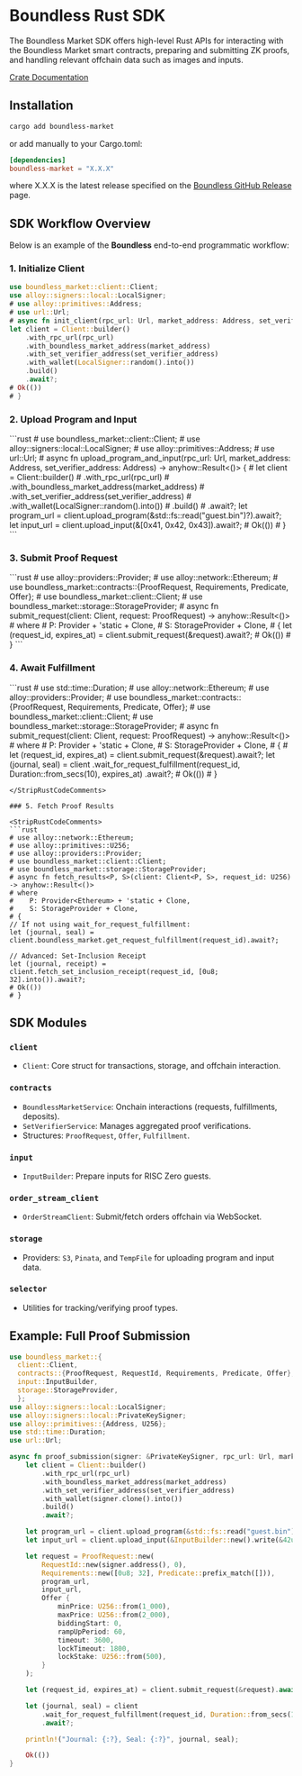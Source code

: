 
# Boundless Rust SDK

The Boundless Market SDK offers high-level Rust APIs for interacting with the Boundless Market smart contracts, preparing and submitting ZK proofs, and handling relevant offchain data such as images and inputs.

[Crate Documentation](https://docs.rs/boundless-market/latest/boundless_market/#boundless-market-sdk)

## Installation

```sh
cargo add boundless-market
```

or add manually to your Cargo.toml:

```toml
[dependencies]
boundless-market = "X.X.X"
```
where X.X.X is the latest release specified on the [Boundless GitHub Release](https://github.com/boundless-xyz/boundless/releases) page.

## SDK Workflow Overview

Below is an example of the **Boundless** end-to-end programmatic workflow:

### 1. Initialize Client

```rust
use boundless_market::client::Client;
use alloy::signers::local::LocalSigner;
# use alloy::primitives::Address;
# use url::Url;
# async fn init_client(rpc_url: Url, market_address: Address, set_verifier_address: Address) -> anyhow::Result<()> {
let client = Client::builder()
    .with_rpc_url(rpc_url)
    .with_boundless_market_address(market_address)
    .with_set_verifier_address(set_verifier_address)
    .with_wallet(LocalSigner::random().into())
    .build()
    .await?;
# Ok(())
# }
```

### 2. Upload Program and Input

<StripRustCodeComments>
```rust
# use boundless_market::client::Client;
# use alloy::signers::local::LocalSigner;
# use alloy::primitives::Address;
# use url::Url;
# async fn upload_program_and_input(rpc_url: Url, market_address: Address, set_verifier_address: Address) -> anyhow::Result<()> {
# let client = Client::builder()
#    .with_rpc_url(rpc_url)
#    .with_boundless_market_address(market_address)
#    .with_set_verifier_address(set_verifier_address)
#    .with_wallet(LocalSigner::random().into())
#    .build()
#    .await?;
let program_url = client.upload_program(&std::fs::read("guest.bin")?).await?;
let input_url = client.upload_input(&[0x41, 0x42, 0x43]).await?;
# Ok(())
# }
```
</StripRustCodeComments>

### 3. Submit Proof Request

<StripRustCodeComments>
```rust
# use alloy::providers::Provider;
# use alloy::network::Ethereum;
# use boundless_market::contracts::{ProofRequest, Requirements, Predicate, Offer};
# use boundless_market::client::Client;
# use boundless_market::storage::StorageProvider;
# async fn submit_request<P, S>(client: Client<P, S>, request: ProofRequest) -> anyhow::Result<()>
# where
#    P: Provider<Ethereum> + 'static + Clone,
#    S: StorageProvider + Clone,
# {
let (request_id, expires_at) = client.submit_request(&request).await?;
# Ok(())
# }
```
</StripRustCodeComments>

### 4. Await Fulfillment

<StripRustCodeComments>
```rust
# use std::time::Duration;
# use alloy::network::Ethereum;
# use alloy::providers::Provider;
# use boundless_market::contracts::{ProofRequest, Requirements, Predicate, Offer};
# use boundless_market::client::Client;
# use boundless_market::storage::StorageProvider;
# async fn submit_request<P, S>(client: Client<P, S>, request: ProofRequest) -> anyhow::Result<()>
# where
#    P: Provider<Ethereum> + 'static + Clone,
#    S: StorageProvider + Clone,
# {
# let (request_id, expires_at) = client.submit_request(&request).await?;
let (journal, seal) = client
    .wait_for_request_fulfillment(request_id, Duration::from_secs(10), expires_at)
    .await?;
# Ok(())
# }

```
</StripRustCodeComments>

### 5. Fetch Proof Results

<StripRustCodeComments>
```rust
# use alloy::network::Ethereum;
# use alloy::primitives::U256;
# use alloy::providers::Provider;
# use boundless_market::client::Client;
# use boundless_market::storage::StorageProvider;
# async fn fetch_results<P, S>(client: Client<P, S>, request_id: U256) -> anyhow::Result<()>
# where
#    P: Provider<Ethereum> + 'static + Clone,
#    S: StorageProvider + Clone,
# {
// If not using wait_for_request_fulfillment:
let (journal, seal) = client.boundless_market.get_request_fulfillment(request_id).await?;

// Advanced: Set-Inclusion Receipt
let (journal, receipt) = client.fetch_set_inclusion_receipt(request_id, [0u8; 32].into()).await?;
# Ok(())
# }
```
</StripRustCodeComments>

## SDK Modules

### `client`
- `Client`: Core struct for transactions, storage, and offchain interaction.

### `contracts`
- `BoundlessMarketService`: Onchain interactions (requests, fulfillments, deposits).
- `SetVerifierService`: Manages aggregated proof verifications.
- Structures: `ProofRequest`, `Offer`, `Fulfillment`.

### `input`
- `InputBuilder`: Prepare inputs for RISC Zero guests.

### `order_stream_client`
- `OrderStreamClient`: Submit/fetch orders offchain via WebSocket.

### `storage`
- Providers: `S3`, `Pinata`, and `TempFile` for uploading program and input data.

### `selector`
- Utilities for tracking/verifying proof types.

## Example: Full Proof Submission

```rust
use boundless_market::{
  client::Client,
  contracts::{ProofRequest, RequestId, Requirements, Predicate, Offer},
  input::InputBuilder,
  storage::StorageProvider,
  };
use alloy::signers::local::LocalSigner;
use alloy::signers::local::PrivateKeySigner;
use alloy::primitives::{Address, U256};
use std::time::Duration;
use url::Url;

async fn proof_submission(signer: &PrivateKeySigner, rpc_url: Url, market_address: Address, set_verifier_address: Address) -> anyhow::Result<()> {
    let client = Client::builder()
        .with_rpc_url(rpc_url)
        .with_boundless_market_address(market_address)
        .with_set_verifier_address(set_verifier_address)
        .with_wallet(signer.clone().into())
        .build()
        .await?;

    let program_url = client.upload_program(&std::fs::read("guest.bin")?).await?;
    let input_url = client.upload_input(&InputBuilder::new().write(&42u32)?.build_vec()?).await?;

    let request = ProofRequest::new(
        RequestId::new(signer.address(), 0),
        Requirements::new([0u8; 32], Predicate::prefix_match([])),
        program_url,
        input_url,
        Offer {
            minPrice: U256::from(1_000),
            maxPrice: U256::from(2_000),
            biddingStart: 0,
            rampUpPeriod: 60,
            timeout: 3600,
            lockTimeout: 1800,
            lockStake: U256::from(500),
        }
    );

    let (request_id, expires_at) = client.submit_request(&request).await?;

    let (journal, seal) = client
        .wait_for_request_fulfillment(request_id, Duration::from_secs(10), expires_at)
        .await?;

    println!("Journal: {:?}, Seal: {:?}", journal, seal);

    Ok(())
}
```


